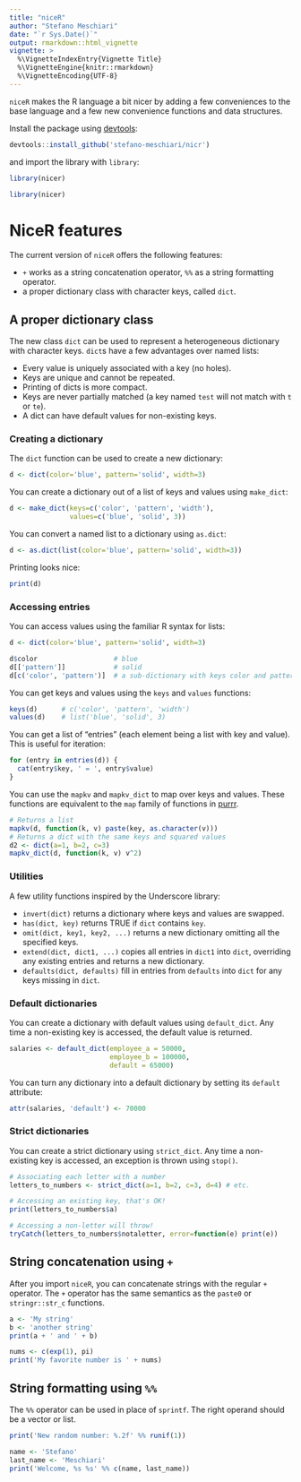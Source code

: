 ```yaml
---
title: "niceR"
author: "Stefano Meschiari"
date: "`r Sys.Date()`"
output: rmarkdown::html_vignette
vignette: >
  %\VignetteIndexEntry{Vignette Title}
  %\VignetteEngine{knitr::rmarkdown}
  %\VignetteEncoding{UTF-8}
---
```


`niceR` makes the R language a bit nicer by adding a few conveniences to the base language and a few new convenience functions and data structures. 

Install the package using [devtools](http://cran.r-
project.org/package=devtools):
```r
devtools::install_github('stefano-meschiari/nicr')
```
and import the library with `library`:
```r
library(nicer)
```
```r
library(nicer)
```

# NiceR features
The current version of `niceR` offers the following features:

- `+` works as a string concatenation operator, `%%` as a string formatting operator.
- a proper dictionary class with character keys, called `dict`.

## A proper dictionary class
The new class `dict` can be used to represent a heterogeneous dictionary with character keys. `dict`s have a few advantages over named lists:

- Every value is uniquely associated with a key (no holes).
- Keys are unique and cannot be repeated.
- Printing of dicts is more compact.
- Keys are never partially matched (a key named `test` will not match with `t` or `te`).
- A dict can have default values for non-existing keys.

### Creating a dictionary
The `dict` function can be used to create a new dictionary:
```r
d <- dict(color='blue', pattern='solid', width=3)
```

You can create a dictionary out of a list of keys and values using `make_dict`: 
```r
d <- make_dict(keys=c('color', 'pattern', 'width'),
               values=c('blue', 'solid', 3))
```

You can convert a named list to a dictionary using `as.dict`:
```r
d <- as.dict(list(color='blue', pattern='solid', width=3))
```

Printing looks nice:
```r
print(d)
```

### Accessing entries
You can access values using the familiar R syntax for lists:
```r
d <- dict(color='blue', pattern='solid', width=3)

d$color                   # blue
d[['pattern']]            # solid
d[c('color', 'pattern')]  # a sub-dictionary with keys color and pattern
```

You can get keys and values using the `keys` and `values` functions:
```r
keys(d)      # c('color', 'pattern', 'width')
values(d)    # list('blue', 'solid', 3)
```

You can get a list of "entries" (each element being a list with key and value). This is useful for iteration:
```r
for (entry in entries(d)) {
  cat(entry$key, ' = ', entry$value)
}
```

You can use the `mapkv` and `mapkv_dict` to map over keys and values. These functions are equivalent to the `map` family of functions in [purrr](https://github.com/hadley/purrr).

```r
# Returns a list
mapkv(d, function(k, v) paste(key, as.character(v)))
# Returns a dict with the same keys and squared values
d2 <- dict(a=1, b=2, c=3)
mapkv_dict(d, function(k, v) v^2)
```

### Utilities
A few utility functions inspired by the Underscore library:

- `invert(dict)` returns a dictionary where keys and values are swapped.
- `has(dict, key)` returns TRUE if `dict` contains `key`.
- `omit(dict, key1, key2, ...)` returns a new dictionary omitting all the specified keys.
- `extend(dict, dict1, ...)` copies all entries in `dict1` into `dict`, overriding any existing entries and returns a new dictionary.
- `defaults(dict, defaults)` fill in entries from `defaults` into `dict` for any keys missing in `dict`.

### Default dictionaries
You can create a dictionary with default values using `default_dict`. Any time a non-existing key is accessed, the default value is returned.
```r
salaries <- default_dict(employee_a = 50000,
                         employee_b = 100000,
                         default = 65000)
```

You can turn any dictionary into a default dictionary by setting its `default` attribute:

```r
attr(salaries, 'default') <- 70000
```

### Strict dictionaries
You can create a strict dictionary using `strict_dict`. Any time a non-existing key is accessed, an exception is thrown using `stop()`.
```r
# Associating each letter with a number
letters_to_numbers <- strict_dict(a=1, b=2, c=3, d=4) # etc.

# Accessing an existing key, that's OK!
print(letters_to_numbers$a)

# Accessing a non-letter will throw!
tryCatch(letters_to_numbers$notaletter, error=function(e) print(e))
```


## String concatenation using `+`
After you import `niceR`, you can concatenate strings with the regular `+` operator. The `+` operator has the same semantics as the `paste0` or `stringr::str_c` functions.

```r
a <- 'My string'
b <- 'another string'
print(a + ' and ' + b)

nums <- c(exp(1), pi)
print('My favorite number is ' + nums)
```

## String formatting using `%%`
The `%%` operator can be used in place of `sprintf`. The right operand should be a vector or list.

```r
print('New random number: %.2f' %% runif(1))

name <- 'Stefano'
last_name <- 'Meschiari'
print('Welcome, %s %s' %% c(name, last_name))
```

